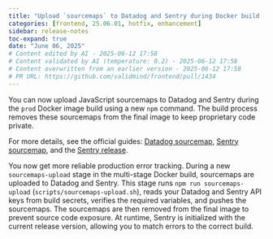 ```yaml
---
title: "Upload `sourcemaps` to Datadog and Sentry during Docker build (#1434)"
categories: [frontend, 25.06.01, hotfix, enhancement]
sidebar: release-notes
toc-expand: true
date: "June 06, 2025"
# Content edited by AI - 2025-06-12 17:58
# Content validated by AI (temperature: 0.2) - 2025-06-12 17:58
# Content overwritten from an earlier version - 2025-06-12 17:58
# PR URL: https://github.com/validmind/frontend/pull/1434
---
```


You can now upload JavaScript sourcemaps to Datadog and Sentry during the `prod` Docker image build using a new `npm` command. The build process removes these sourcemaps from the final image to keep proprietary code private.

For more details, see the official guides: [Datadog sourcemap](https://docs.datadoghq.com/real_user_monitoring/guide/upload-javascript-source-maps/), [Sentry sourcemap](https://docs.sentry.io/platforms/javascript/sourcemaps/uploading/cli/), and the [Sentry release](https://docs.sentry.io/cli/releases/).

You now get more reliable production error tracking. During a new `sourcemaps-upload` stage in the multi-stage Docker build, sourcemaps are uploaded to Datadog and Sentry. This stage runs `npm run sourcemaps-upload` (`scripts/sourcemaps-upload.sh`), reads your Datadog and Sentry API keys from build secrets, verifies the required variables, and pushes the sourcemaps. The sourcemaps are then removed from the final image to prevent source code exposure. At runtime, Sentry is initialized with the current release version, allowing you to match errors to the correct build.

<!--- VALIDATION SUMMARY
Content Type: summary (grouped_text)
Validation Status: PASSED
Attempts: 1
Validation Temperature: 0.2
Last Validation: 2025-06-12 17:57:39
Result: The edited content is clear and effectively summarizes the changes introduced in the pull request. It maintains the essential details from the original content while presenting them in a more concise and user-friendly manner. There are no serious issues present, so the content passes the quality che...

VALIDATION SUMMARY 2
Content Type: summary (deduplicated_text)
Validation Status: PASSED
Attempts: 1
Validation Temperature: 0.2
Last Validation: 2025-06-12 17:57:49
Result: The edited content effectively conveys the key points from the original content in a more concise manner. It maintains the essential details about the new multi-stage Docker build process, the handling of sourcemaps, and the security measures in place. Additionally, it clearly explains the role of t...

VALIDATION SUMMARY 3
Content Type: summary (edited_text)
Validation Status: PASSED
Attempts: 1
Validation Temperature: 0.2
Last Validation: 2025-06-12 17:57:52
Result: The edited content is clear and maintains the original message while improving readability. It reorganizes the information for better flow and corrects a minor spelling issue ("initialised" to "initialized"). There are no serious issues present, so the content passes.

VALIDATION SUMMARY 4
Content Type: summary (grouped_text)
Validation Status: PASSED
Attempts: 1
Validation Temperature: 0.2
Last Validation: 2025-06-12 17:57:39
Result: The edited content is clear and effectively summarizes the changes introduced in the pull request. It maintains the essential details from the original content while presenting them in a more concise and user-friendly manner. There are no serious issues present, so the content passes the quality che...

VALIDATION SUMMARY 5
Content Type: summary (deduplicated_text)
Validation Status: PASSED
Attempts: 1
Validation Temperature: 0.2
Last Validation: 2025-06-12 17:57:49
Result: The edited content effectively conveys the key points from the original content in a more concise manner. It maintains the essential details about the new multi-stage Docker build process, the handling of sourcemaps, and the security measures in place. Additionally, it clearly explains the role of t...

VALIDATION SUMMARY 6
Content Type: summary (edited_text)
Validation Status: PASSED
Attempts: 1
Validation Temperature: 0.2
Last Validation: 2025-06-12 17:57:52
Result: The edited content is clear and maintains the original message while improving readability. It reorganizes the information for better flow and corrects a minor spelling issue ("initialised" to "initialized"). There are no serious issues present, so the content passes.

VALIDATION SUMMARY 7
Content Type: notes (grouped_text)
Validation Status: PASSED
Attempts: 1
Validation Temperature: 0.2
Last Validation: 2025-06-12 17:57:56
Result: The edited content is clear and concise, effectively summarizing the changes and providing relevant links for further information. There are no serious issues present. The release notes are acceptable for publication.

VALIDATION SUMMARY 8
Content Type: notes (deduplicated_text)
Validation Status: PASSED
Attempts: 1
Validation Temperature: 0.2
Last Validation: 2025-06-12 17:58:03
Result: The edited content is clear and concise, effectively conveying the same information as the original content. It maintains the key details about the new feature, the process, and the purpose of removing sourcemaps from the final build. Additionally, it provides links to the relevant documentation for...

VALIDATION SUMMARY 9
Content Type: notes (edited_text)
Validation Status: PASSED
Attempts: 1
Validation Temperature: 0.2
Last Validation: 2025-06-12 17:58:06
Result: The edited content is clear and maintains the original message. The changes made are minor and do not affect the overall understanding or accuracy of the information. Therefore, the edited content passes the quality check.

VALIDATION SUMMARY 10
Content Type: summary (grouped_text)
Validation Status: PASSED
Attempts: 1
Validation Temperature: 0.2
Last Validation: 2025-06-12 17:57:39
Result: The edited content is clear and effectively summarizes the changes introduced in the pull request. It maintains the essential details from the original content while presenting them in a more concise and user-friendly manner. There are no serious issues present, so the content passes the quality che...

VALIDATION SUMMARY 11
Content Type: summary (deduplicated_text)
Validation Status: PASSED
Attempts: 1
Validation Temperature: 0.2
Last Validation: 2025-06-12 17:57:49
Result: The edited content effectively conveys the key points from the original content in a more concise manner. It maintains the essential details about the new multi-stage Docker build process, the handling of sourcemaps, and the security measures in place. Additionally, it clearly explains the role of t...

VALIDATION SUMMARY 12
Content Type: summary (edited_text)
Validation Status: PASSED
Attempts: 1
Validation Temperature: 0.2
Last Validation: 2025-06-12 17:57:52
Result: The edited content is clear and maintains the original message while improving readability. It reorganizes the information for better flow and corrects a minor spelling issue ("initialised" to "initialized"). There are no serious issues present, so the content passes.

VALIDATION SUMMARY 13
Content Type: notes (grouped_text)
Validation Status: PASSED
Attempts: 1
Validation Temperature: 0.2
Last Validation: 2025-06-12 17:57:56
Result: The edited content is clear and concise, effectively summarizing the changes and providing relevant links for further information. There are no serious issues present. The release notes are acceptable for publication.

VALIDATION SUMMARY 14
Content Type: notes (deduplicated_text)
Validation Status: PASSED
Attempts: 1
Validation Temperature: 0.2
Last Validation: 2025-06-12 17:58:03
Result: The edited content is clear and concise, effectively conveying the same information as the original content. It maintains the key details about the new feature, the process, and the purpose of removing sourcemaps from the final build. Additionally, it provides links to the relevant documentation for...

VALIDATION SUMMARY 15
Content Type: notes (edited_text)
Validation Status: PASSED
Attempts: 1
Validation Temperature: 0.2
Last Validation: 2025-06-12 17:58:06
Result: The edited content is clear and maintains the original message. The changes made are minor and do not affect the overall understanding or accuracy of the information. Therefore, the edited content passes the quality check.

VALIDATION SUMMARY 16
Content Type: title
Validation Status: PASSED
Attempts: 1
Validation Temperature: 0.2
Last Validation: 2025-06-12 17:58:10
Result: The edited content is clear and provides specific information about the process of uploading sourcemaps. It mentions the tools involved (Datadog and Sentry) and specifies that this occurs during the Docker build, which adds clarity to the timing of the action. The use of backticks around "sourcemaps...
--->

